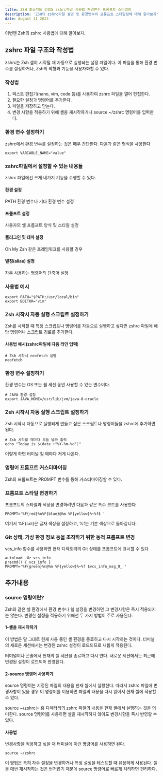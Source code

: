 ```yaml
---
title: ZSH 초스피드 강의5 zshrc파일 사용법 환경변수 프롬프트 스타일링
description: 'ZSH의 zshrc파일 설명 및 환경변수와 프롬프트 스타일링에 대해 알아보자'
date: August 11 2023
---
```


이번엔 Zsh의 zshrc 사용법에 대해 알아보자.

## zshrc 파일 구조와 작성법

zshrc는 Zsh 셸이 시작될 때 자동으로 실행되는 설정 파일이다. 이 파일을 통해 환경 변수를 설정하거나, Zsh의 외형과 기능을 사용자화할 수 있다.

### 작성법

1. 텍스트 편집기(nano, vim, code 등)를 사용하여 zshrc 파일을 열어 편집한다.
2. 필요한 설정과 명령어를 추가한다.
3. 파일을 저장하고 닫는다.
4. 변경 사항을 적용하기 위해 셸을 재시작하거나 source ~/zshrc 명령어를 입력한다.

### 환경 변수 설정하기

zshrc에서 환경 변수를 설정하는 것은 매우 간단한다. 다음과 같은 형식을 사용한다

```
export VARIABLE_NAME="value"
```

### zshrc파일에서 설정할 수 있는 내용들

zshrc 파일에선 크게 네가지 기능을 수행할 수 있다.

#### 환경 설정

PATH 환경 변수나 기타 환경 변수 설정

#### 프롬프트 설정

사용자의 쉘 프롬프트 양식 및 스타일 설정

#### 플러그인 및 테마 설정

Oh My Zsh 같은 프레임워크를 사용할 경우

#### 별칭(alias) 설정

자주 사용하는 명령어의 단축어 설정

### 사용법 예시

```
export PATH="$PATH:/usr/local/bin"
export EDITOR="vim"
```

### Zsh 시작시 자동 실행 스크립트 설정하기

Zsh를 시작할 때 특정 스크립트나 명령어를 자동으로 실행하고 싶다면 zshrc 파일에 해당 명령어나 스크립트 경로를 추가한다.

#### 사용법 예시(zshrc파일에 다음 라인 입력)

```
# Zsh 시작시 neofetch 실행
neofetch
```

### 환경 변수 설정하기

환경 변수는 OS 또는 쉘 세션 동안 사용할 수 있는 변수이다.

```
# JAVA 환경 설정
export JAVA_HOME=/usr/lib/jvm/java-8-oracle
```

### Zsh 시작시 자동 실행 스크립트 설정하기

Zsh 시작시 자동으로 실행되게 만들고 싶은 스크립트나 명령어들을 zshrc에 추가하면 된다.

```
# Zsh 시작할 때마다 오늘 날짜 출력
echo "Today is $(date +"%Y-%m-%d")"
```

이렇게 하면 터미널 킬 때마다 저게 나온다.

### 명령어 프롬프트 커스터마이징

Zsh의 프롬프트는 PROMPT 변수를 통해 커스터마이징할 수 있다.

### 프롬프트 스타일 변경하기

프롬프트의 스타일과 색상을 변경하려면 다음과 같은 특수 코드를 사용한다

```
PROMPT='%F{red}%n%F{blue}@%m %F{yellow}%~%f$ '
```

여기서 %F{col}은 글자 색상을 설정하고, %f는 기본 색상으로 돌아갑니다.

### Git 상태, 가상 환경 정보 등을 조작하기 위한 동적 프롬프트 변경

vcs_info 함수를 사용하면 현재 디렉토리의 Git 상태를 프롬프트에 표시할 수 있다

```
autoload -Uz vcs_info
precmd() { vcs_info }
PROMPT='%F{green}%n@%m %F{yellow}%~%f $vcs_info_msg_0_ '
```

## 추가내용

### source 명령어란?

Zsh와 같은 쉘 환경에서 환경 변수나 쉘 설정을 변경하면 그 변경사항은 즉시 적용되지는 않는다.
변경한 설정을 적용하기 위해선 두 가지 방법이 주로 사용된다.

#### 1-셸을 재시작하기

이 방법은 말 그대로 현재 사용 중인 셸 환경을 종료하고 다시 시작하는 것이다.
터미널의 새로운 세션에서는 변경된 zshrc 설정이 로드되므로 새롭게 적용된다.

터미널이나 콘솔에서 현재의 셸 세션을 종료하고 다시 연다.
새로운 세션에서는 최근에 변경된 설정이 로드되어 반영된다.

#### 2-source 명령어 사용하기

source 명령어는 지정된 파일의 내용을 현재 셸에서 실행한다. 따라서 zshrc 파일에 변경사항이 있을 경우 이 명령어를 이용하면 파일의 내용을 다시 읽어서 현재 셸에 적용할 수 있다.

source ~/zshrc는 홈 디렉터리의 zshrc 파일의 내용을 현재 셸에서 실행하는 것을 의미한다.
source 명령어를 사용하면 셸을 재시작하지 않아도 변경사항을 즉시 반영할 수 있다.

#### 사용법

변경사항을 적용하고 싶을 때 터미널에 이런 명령어를 사용하면 된다.

```
source ~/zshrc
```

이 방법은 특히 자주 설정을 변경하거나 특정 설정을 테스트할 때 유용하게 사용된다. 셸을 매번 재시작하는 것은 번거롭기 때문에 source 명령어로 빠르게 처리하면 편리하다.
